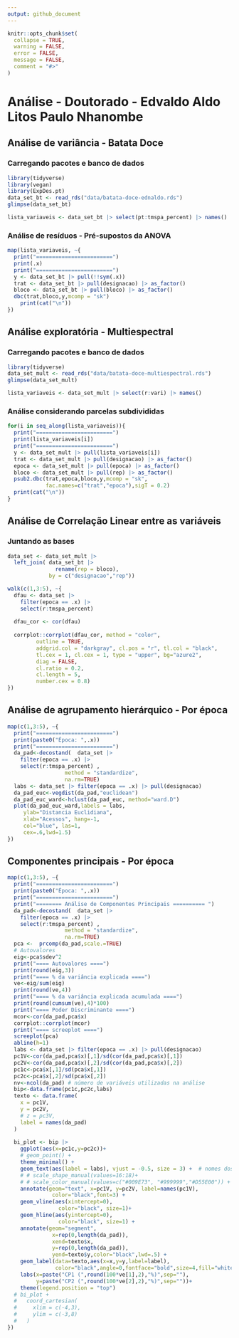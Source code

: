 ```yaml
---
output: github_document
---
```


<!-- README.md is generated from README.Rmd. Please edit that file -->

```r
knitr::opts_chunk$set(
  collapse = TRUE,
  warning = FALSE,
  error = FALSE,
  message = FALSE,
  comment = "#>"
)
```

# Análise - Doutorado - Edvaldo Aldo Litos Paulo Nhanombe


## Análise de variância - Batata Doce

### Carregando pacotes e banco de dados

```r
library(tidyverse)
library(vegan)
library(ExpDes.pt)
data_set_bt <- read_rds("data/batata-doce-ednaldo.rds")
glimpse(data_set_bt)
```

```r
lista_variaveis <- data_set_bt |> select(pt:tmspa_percent) |> names()
```

### Análise de resíduos - Pré-supostos da ANOVA

```r
map(lista_variaveis, ~{
  print("========================")
  print(.x)
  print("========================")
  y <- data_set_bt |> pull(!!sym(.x))
  trat <- data_set_bt |> pull(designacao) |> as_factor()
  bloco <- data_set_bt |> pull(bloco) |> as_factor()
  dbc(trat,bloco,y,mcomp = "sk")
    print(cat("\n"))
})
```

## Análise exploratória - Multiespectral

### Carregando pacotes e banco de dados

```r
library(tidyverse)
data_set_mult <- read_rds("data/batata-doce-multiespectral.rds")
glimpse(data_set_mult)
```

```r
lista_variaveis <- data_set_mult |> select(r:vari) |> names()
```


### Análise considerando parcelas subdivididas

```r
for(i in seq_along(lista_variaveis)){
  print("========================")
  print(lista_variaveis[i])
  print("========================")
  y <- data_set_mult |> pull(lista_variaveis[i])
  trat <- data_set_mult |> pull(designacao) |> as_factor()
  epoca <- data_set_mult |> pull(epoca) |> as_factor()
  bloco <- data_set_mult |> pull(rep) |> as_factor()
  psub2.dbc(trat,epoca,bloco,y,mcomp = "sk",
            fac.names=c("trat","epoca"),sigT = 0.2)
  print(cat("\n"))
}
```

## Análise de Correlação Linear entre as variáveis

### Juntando as bases
```r
data_set <- data_set_mult |> 
  left_join( data_set_bt |> 
               rename(rep = bloco),
             by = c("designacao","rep"))
```

```r
walk(c(1,3:5), ~{
  dfau <- data_set |> 
    filter(epoca == .x) |> 
    select(r:tmspa_percent) 
  
  dfau_cor <- cor(dfau) 
  
  corrplot::corrplot(dfau_cor, method = "color",
         outline = TRUE,
         addgrid.col = "darkgray", cl.pos = "r", tl.col = "black",
         tl.cex = 1, cl.cex = 1, type = "upper", bg="azure2",
         diag = FALSE,
         cl.ratio = 0.2,
         cl.length = 5,
         number.cex = 0.8)
})
```
## Análise de agrupamento hierárquico - Por época

```r
map(c(1,3:5), ~{
  print("========================")
  print(paste0("Época: ",.x))
  print("========================")
  da_pad<-decostand(  data_set |> 
    filter(epoca == .x) |> 
    select(r:tmspa_percent) , 
                  method = "standardize",
                  na.rm=TRUE)
  labs <- data_set |> filter(epoca == .x) |> pull(designacao)
  da_pad_euc<-vegdist(da_pad,"euclidean") 
  da_pad_euc_ward<-hclust(da_pad_euc, method="ward.D")
  plot(da_pad_euc_ward,labels = labs,
     ylab="Distancia Euclidiana",
     xlab="Acessos", hang=-1,
     col="blue", las=1,
     cex=.6,lwd=1.5)
}) 
```

## Componentes principais - Por época

```r
map(c(1,3:5), ~{
  print("========================")
  print(paste0("Época: ",.x))
  print("========================")
  print("======== Análise de Componentes Principais ========== ")
  da_pad<-decostand(  data_set |> 
    filter(epoca == .x) |> 
    select(r:tmspa_percent) , 
                  method = "standardize",
                  na.rm=TRUE)
  pca <-  prcomp(da_pad,scale.=TRUE)
  # Autovalores
  eig<-pca$sdev^2
  print("==== Autovalores ====")
  print(round(eig,3))
  print("==== % da variância explicada ====")
  ve<-eig/sum(eig)
  print(round(ve,4))
  print("==== % da variância explicada acumulada ====")
  print(round(cumsum(ve),4)*100)
  print("==== Poder Discriminante ====")
  mcor<-cor(da_pad,pca$x)
  corrplot::corrplot(mcor)
  print("==== screeplot ====")
  screeplot(pca)
  abline(h=1)
  labs <- data_set |> filter(epoca == .x) |> pull(designacao)
  pc1V<-cor(da_pad,pca$x)[,1]/sd(cor(da_pad,pca$x)[,1])
  pc2V<-cor(da_pad,pca$x)[,2]/sd(cor(da_pad,pca$x)[,2])
  pc1c<-pca$x[,1]/sd(pca$x[,1])
  pc2c<-pca$x[,2]/sd(pca$x[,2])
  nv<-ncol(da_pad) # número de variáveis utilizadas na análise
  bip<-data.frame(pc1c,pc2c,labs)
  texto <- data.frame(
    x = pc1V,
    y = pc2V,
    # z = pc3V,
    label = names(da_pad)
  )
  
  bi_plot <- bip |>
    ggplot(aes(x=pc1c,y=pc2c))+
    # geom_point() +
    theme_minimal() +
    geom_text(aes(label = labs), vjust = -0.5, size = 3) +  # nomes dos tratamentos
    # # scale_shape_manual(values=16:18)+
    # # scale_color_manual(values=c("#009E73", "#999999","#D55E00")) +
    annotate(geom="text", x=pc1V, y=pc2V, label=names(pc1V),
              color="black",font=3) +
    geom_vline(aes(xintercept=0),
                color="black", size=1)+
    geom_hline(aes(yintercept=0),
                color="black", size=1) +
    annotate(geom="segment",
              x=rep(0,length(da_pad)),
              xend=texto$x,
              y=rep(0,length(da_pad)),
              yend=texto$y,color="black",lwd=.5) +
    geom_label(data=texto,aes(x=x,y=y,label=label),
               color="black",angle=0,fontface="bold",size=4,fill="white") +
    labs(x=paste("CP1 (",round(100*ve[1],2),"%)",sep=""),
         y=paste("CP2 (",round(100*ve[2],2),"%)",sep=""))+
    theme(legend.position = "top")
  # bi_plot +
  #   coord_cartesian(
  #     xlim = c(-4,3),
  #     ylim = c(-3,8)
  #   )
}) 
```

